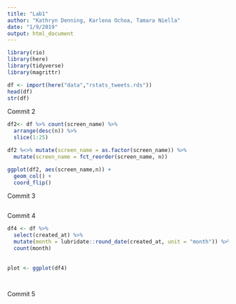 ```yaml
---
title: "Lab1"
author: "Kathryn Denning, Karlena Ochoa, Tamara Niella"
date: "1/9/2019"
output: html_document
---
```

```r
library(rio)
library(here)
library(tidyverse)
library(magrittr)
```

```r
df <- import(here("data","rstats_tweets.rds"))
head(df)
str(df)
```

Commit 2
```r
df2<- df %>% count(screen_name) %>%
  arrange(desc(n)) %>% 
  slice(1:25)

df2 %<>% mutate(screen_name = as.factor(screen_name)) %>%  
  mutate(screen_name = fct_reorder(screen_name, n))

ggplot(df2, aes(screen_name,n)) + 
  geom_col() +
  coord_flip()


```

Commit 3
```r

```
Commit 4
```r
df4 <- df %>%
  select(created_at) %>% 
  mutate(month = lubridate::round_date(created_at, unit = "month")) %>% 
  count(month)
  
  
plot <- ggplot(df4)

  
```

Commit 5
```r

```
